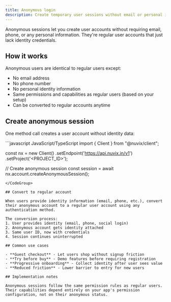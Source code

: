 ```yaml
---
title: Anonymous login
description: Create temporary user sessions without email or personal information - perfect for guest access that converts to real accounts.
---
```


Anonymous sessions let you create user accounts without requiring email, phone, or any personal information. They're regular user accounts that just lack identity credentials.

## How it works

Anonymous users are identical to regular users except:
- No email address
- No phone number  
- No personal identity information
- Same permissions and capabilities as regular users (based on your setup)
- Can be converted to regular accounts anytime

## Create anonymous session

One method call creates a user account without identity data:

<CodeGroup>
```javascript JavaScript/TypeScript
import { Client } from "@nuvix/client";

const nx = new Client()
    .setEndpoint('https://api.nuvix.in/v1')
    .setProject('<PROJECT_ID>');

// Create anonymous session
const session = await nx.account.createAnonymousSession();
```
</CodeGroup>

## Convert to regular account

When users provide identity information (email, phone, etc.), convert their anonymous account to a regular user account using any authentication method.

The conversion process:
1. User provides identity (email, phone, social login)
2. Anonymous account gets identity attached
3. Same user ID, now with credentials
4. Session continues uninterrupted

## Common use cases

- **Guest checkout** - Let users shop without signup friction
- **Try before buy** - Demo features before requiring registration  
- **Progressive onboarding** - Collect identity after user sees value
- **Reduced friction** - Lower barrier to entry for new users

## Implementation notes

Anonymous sessions follow the same permission rules as regular users. Their capabilities depend entirely on your app's permission configuration, not on their anonymous status.